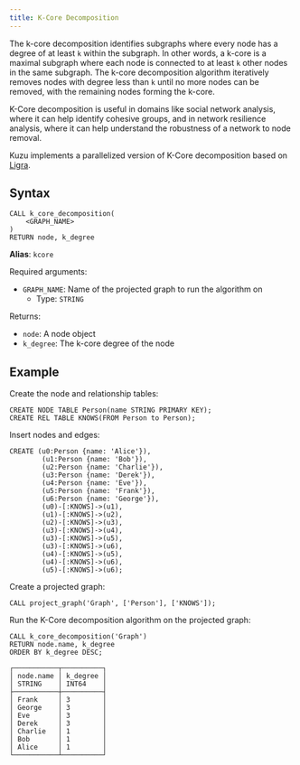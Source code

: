```yaml
---
title: K-Core Decomposition
---
```


The k-core decomposition identifies subgraphs where every node has a degree of at least `k` within the subgraph. 
In other words, a k-core is a maximal subgraph where each node is connected to at least `k` other nodes in the same subgraph. 
The k-core decomposition algorithm iteratively removes nodes with degree less than `k` until no more nodes can be removed,
with the remaining nodes forming the k-core. 

K-Core decomposition is useful in domains like social network analysis, where it can help identify
cohesive groups, and in network resilience analysis, where it can help understand the robustness of a network to node removal.

Kuzu implements a parallelized version of K-Core decomposition based on [Ligra](https://jshun.github.io/ligra/docs/examples.html).

## Syntax

```cypher
CALL k_core_decomposition(
    <GRAPH_NAME>
)
RETURN node, k_degree
```

**Alias**: `kcore`

Required arguments:

- `GRAPH_NAME`: Name of the projected graph to run the algorithm on
    - Type: `STRING`

Returns:

- `node`: A node object
- `k_degree`: The k-core degree of the node

## Example

Create the node and relationship tables:
```cypher
CREATE NODE TABLE Person(name STRING PRIMARY KEY);
CREATE REL TABLE KNOWS(FROM Person to Person);
```
Insert nodes and edges:
```cypher
CREATE (u0:Person {name: 'Alice'}),
        (u1:Person {name: 'Bob'}),
        (u2:Person {name: 'Charlie'}),
        (u3:Person {name: 'Derek'}),
        (u4:Person {name: 'Eve'}),
        (u5:Person {name: 'Frank'}),
        (u6:Person {name: 'George'}),
        (u0)-[:KNOWS]->(u1),
        (u1)-[:KNOWS]->(u2),
        (u2)-[:KNOWS]->(u3),
        (u3)-[:KNOWS]->(u4),
        (u3)-[:KNOWS]->(u5),
        (u3)-[:KNOWS]->(u6),
        (u4)-[:KNOWS]->(u5),
        (u4)-[:KNOWS]->(u6),
        (u5)-[:KNOWS]->(u6);
```
Create a projected graph:
```cypher
CALL project_graph('Graph', ['Person'], ['KNOWS']);
```
Run the K-Core decomposition algorithm on the projected graph:
```cypher
CALL k_core_decomposition('Graph')
RETURN node.name, k_degree
ORDER BY k_degree DESC;
```
```
┌───────────┬──────────┐
│ node.name │ k_degree │
│ STRING    │ INT64    │
├───────────┼──────────┤
│ Frank     │ 3        │
│ George    │ 3        │
│ Eve       │ 3        │
│ Derek     │ 3        │
│ Charlie   │ 1        │
│ Bob       │ 1        │
│ Alice     │ 1        │
└───────────┴──────────┘
```
